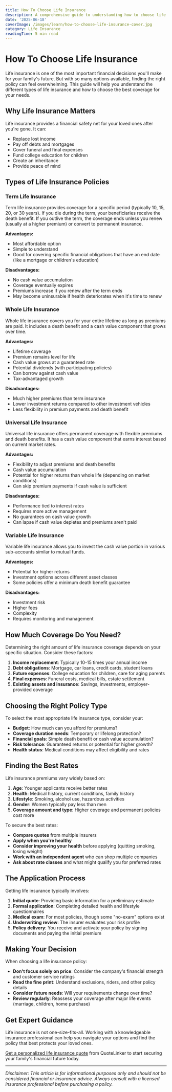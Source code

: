 ```yaml
---
title: How To Choose Life Insurance
description: A comprehensive guide to understanding how to choose life insurance
date: '2025-06-18'
coverImage: /images/learn/how-to-choose-life-insurance-cover.jpg
category: Life Insurance
readingTime: 5 min read
---
```

# How To Choose Life Insurance

Life insurance is one of the most important financial decisions you'll make for your family's future. But with so many options available, finding the right policy can feel overwhelming. This guide will help you understand the different types of life insurance and how to choose the best coverage for your needs.

## Why Life Insurance Matters

Life insurance provides a financial safety net for your loved ones after you're gone. It can:

- Replace lost income
- Pay off debts and mortgages
- Cover funeral and final expenses
- Fund college education for children
- Create an inheritance
- Provide peace of mind

## Types of Life Insurance Policies

### Term Life Insurance

Term life insurance provides coverage for a specific period (typically 10, 15, 20, or 30 years). If you die during the term, your beneficiaries receive the death benefit. If you outlive the term, the coverage ends unless you renew (usually at a higher premium) or convert to permanent insurance.

**Advantages:**
- Most affordable option
- Simple to understand
- Good for covering specific financial obligations that have an end date (like a mortgage or children's education)

**Disadvantages:**
- No cash value accumulation
- Coverage eventually expires
- Premiums increase if you renew after the term ends
- May become uninsurable if health deteriorates when it's time to renew

### Whole Life Insurance

Whole life insurance covers you for your entire lifetime as long as premiums are paid. It includes a death benefit and a cash value component that grows over time.

**Advantages:**
- Lifetime coverage
- Premium remains level for life
- Cash value grows at a guaranteed rate
- Potential dividends (with participating policies)
- Can borrow against cash value
- Tax-advantaged growth

**Disadvantages:**
- Much higher premiums than term insurance
- Lower investment returns compared to other investment vehicles
- Less flexibility in premium payments and death benefit

### Universal Life Insurance

Universal life insurance offers permanent coverage with flexible premiums and death benefits. It has a cash value component that earns interest based on current market rates.

**Advantages:**
- Flexibility to adjust premiums and death benefits
- Cash value accumulation
- Potential for higher returns than whole life (depending on market conditions)
- Can skip premium payments if cash value is sufficient

**Disadvantages:**
- Performance tied to interest rates
- Requires more active management
- No guarantees on cash value growth
- Can lapse if cash value depletes and premiums aren't paid

### Variable Life Insurance

Variable life insurance allows you to invest the cash value portion in various sub-accounts similar to mutual funds.

**Advantages:**
- Potential for higher returns
- Investment options across different asset classes
- Some policies offer a minimum death benefit guarantee

**Disadvantages:**
- Investment risk
- Higher fees
- Complexity
- Requires monitoring and management

## How Much Coverage Do You Need?

Determining the right amount of life insurance coverage depends on your specific situation. Consider these factors:

1. **Income replacement**: Typically 10-15 times your annual income
2. **Debt obligations**: Mortgage, car loans, credit cards, student loans
3. **Future expenses**: College education for children, care for aging parents
4. **Final expenses**: Funeral costs, medical bills, estate settlement
5. **Existing assets and insurance**: Savings, investments, employer-provided coverage

## Choosing the Right Policy Type

To select the most appropriate life insurance type, consider your:

- **Budget**: How much can you afford for premiums?
- **Coverage duration needs**: Temporary or lifelong protection?
- **Financial goals**: Simple death benefit or cash value accumulation?
- **Risk tolerance**: Guaranteed returns or potential for higher growth?
- **Health status**: Medical conditions may affect eligibility and rates

## Finding the Best Rates

Life insurance premiums vary widely based on:

1. **Age**: Younger applicants receive better rates
2. **Health**: Medical history, current conditions, family history
3. **Lifestyle**: Smoking, alcohol use, hazardous activities
4. **Gender**: Women typically pay less than men
5. **Coverage amount and type**: Higher coverage and permanent policies cost more

To secure the best rates:

- **Compare quotes** from multiple insurers
- **Apply when you're healthy**
- **Consider improving your health** before applying (quitting smoking, losing weight)
- **Work with an independent agent** who can shop multiple companies
- **Ask about rate classes** and what might qualify you for preferred rates

## The Application Process

Getting life insurance typically involves:

1. **Initial quote**: Providing basic information for a preliminary estimate
2. **Formal application**: Completing detailed health and lifestyle questionnaires
3. **Medical exam**: For most policies, though some "no-exam" options exist
4. **Underwriting review**: The insurer evaluates your risk profile
5. **Policy delivery**: You receive and activate your policy by signing documents and paying the initial premium

## Making Your Decision

When choosing a life insurance policy:

- **Don't focus solely on price**: Consider the company's financial strength and customer service ratings
- **Read the fine print**: Understand exclusions, riders, and other policy details
- **Consider future needs**: Will your requirements change over time?
- **Review regularly**: Reassess your coverage after major life events (marriage, children, home purchase)

## Get Expert Guidance

Life insurance is not one-size-fits-all. Working with a knowledgeable insurance professional can help you navigate your options and find the policy that best protects your loved ones.

[Get a personalized life insurance quote](https://www.quotelinker.com/quote/life) from QuoteLinker to start securing your family's financial future today.

---

*Disclaimer: This article is for informational purposes only and should not be considered financial or insurance advice. Always consult with a licensed insurance professional before purchasing a policy.*
